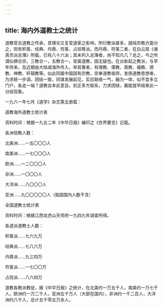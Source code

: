 ```yaml
---
---
---
```

title: 海内外道教士之统计
---




道教受古道教之传承，其理论又复受道家之影响，所衍教派甚多，就纯宗教方面分之，则有积善、经典、丹鼎、符箓、占验等派。而丹鼎、符箓二者，在白云观《诸真宗派总簿》所载，已有八十六派；其未列入总簿者，尚不知凡几？总之，今之所谓仙佛合宗，三教合一，五教合一，皆属道教，固无疑也。在台新起之教派，与早年传来，及近期由大陆或海外传入，举其著者，有理教、儒教、斋教、福教、德教、神教、轩辕教等。似此同属中国固有宗教，崇奉道教祖师，发扬道教思想者，为求统一步调，团结一致，同谋发展起见，实应联络一气，融为一体，似不宜多立门户，各走一端？道教会本此意旨，刻正多方联系，力求团结，冀能提早结束此一分歧现象。

一九六一年七月《道学》杂志第五册载：

道教海外道教士统计表

资料时间：根据一九五二年《中华日报》编印之《世界要览》记载。

各洲信教人数：

北美洲……一五〇〇〇人

南美洲……一七〇〇〇人

欧洲……一二〇〇〇人

非洲……一〇〇〇人

大洋洲……八〇〇〇人

亚洲……九〇〇〇〇〇人（我国国内人数不含）

全国道教士统计表

资料时间：根据江西龙虎山天师府一九四九年调查所得。

各道派道教士人数：

积善派……七六九万

经典派……七八六万

丹鼎派……九三四万

符箓派……一七〇〇万

占验派……八六四万

道教各教派教徒，据《中华日报》之统计，在北美约一万五千人，南美约一万七千人，欧洲约一万二千人，亚洲五千万人（大部在国内），非洲约一千二百人，大洋洲约八千人，总计五千零五万余人。